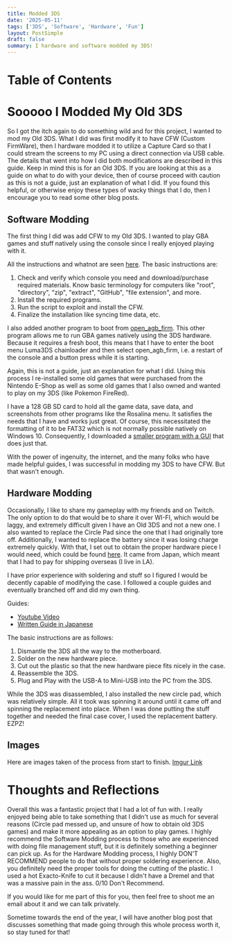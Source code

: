 ```yaml
---
title: Modded 3DS
date: '2025-05-11'
tags: ['3DS', 'Software', 'Hardware', 'Fun']
layout: PostSimple
draft: false
summary: I hardware and software modded my 3DS!
---
```


# Table of Contents

<TOCInline toc={props.toc} />

# Sooooo I Modded My Old 3DS 

So I got the itch again to do something wild and for this project, I wanted to mod my Old 3DS.
What I did was first modify it to have CFW (Custom FirmWare), then I hardware modded it to utilize a Capture Card so that I could stream the screens to my PC using a direct connection via USB cable.
The details that went into how I did both modifications are described in this guide.
Keep in mind this is for an Old 3DS.
If you are looking at this as a guide on what to do with your device, then of course proceed with caution as this is not a guide, just an explanation of what I did.
If you found this helpful, or otherwise enjoy these types of wacky things that I do, then I encourage you to read some other blog posts.

## Software Modding

The first thing I did was add CFW to my Old 3DS.
I wanted to play GBA games and stuff natively using the console since I really enjoyed playing with it.

All the instructions and whatnot are seen [here](https://3ds.hacks.guide/).
The basic instructions are:
1. Check and verify which console you need and download/purchase required materials. Know basic terminology for computers like "root", "directory", "zip", "extract", "GitHub", "file extension", and more.
2. Install the required programs.
3. Run the script to exploit and install the CFW.
4. Finalize the installation like syncing time data, etc.

I also added another program to boot from [open_agb_firm](https://github.com/profi200/open_agb_firm).
This other program allows me to run GBA games natively using the 3DS hardware.
Because it requires a fresh boot, this means that I have to enter the boot menu Luma3DS chainloader and then select open_agb_firm, i.e. a restart of the console and a button press while it is starting.

Again, this is not a guide, just an explanation for what I did.
Using this process I re-installed some old games that were purchased from the Nintendo E-Shop as well as some old games that I also owned and wanted to play on my 3DS (like Pokemon FireRed).

I have a 128 GB SD card to hold all the game data, save data, and screenshots from other programs like the Rosalina menu.
It satisfies the needs that I have and works just great.
Of course, this necessitated the formatting of it to be FAT32 which is not normally possible natively on Windows 10.
Consequently, I downloaded a [smaller program with a GUI](http://ridgecrop.co.uk/index.htm?guiformat.htm) that does just that.

With the power of ingenuity, the internet, and the many folks who have made helpful guides, I was successful in modding my 3DS to have CFW.
But that wasn't enough.

## Hardware Modding

Occasionally, I like to share my gameplay with my friends and on Twitch.
The only option to do that would be to share it over WI-FI, which would be laggy, and extremely difficult given I have an Old 3DS and not a new one.
I also wanted to replace the Circle Pad since the one that I had originally tore off.
Additionally, I wanted to replace the battery since it was losing charge extremely quickly.
With that, I set out to obtain the proper hardware piece I would need, which could be found [here](https://optimize.ath.cx/shop_oversea/shop_oversea.html).
It came from Japan, which meant that I had to pay for shipping overseas (I live in LA).

I have prior experience with soldering and stuff so I figured I would be decently capable of modifying the case.
I followed a couple guides and eventually branched off and did my own thing.

Guides:
- [Youtube Video](https://youtu.be/_Wmr5qMIZk8?si=Hh5Qrrt5pqk_MRRA)
- [Written Guide in Japanese](https://optimize.ath.cx/N-SPA3/index.htm)

The basic instructions are as follows:
1. Dismantle the 3DS all the way to the motherboard.
2. Solder on the new hardware piece.
3. Cut out the plastic so that the new hardware piece fits nicely in the case.
4. Reassemble the 3DS.
5. Plug and Play with the USB-A to Mini-USB into the PC from the 3DS.

While the 3DS was disassembled, I also installed the new circle pad, which was relatively simple.
All it took was spinning it around until it came off and spinning the replacement into place.
When I was done putting the stuff together and needed the final case cover, I used the replacement battery.
EZPZ!

## Images

Here are images taken of the process from start to finish.
[Imgur Link](https://imgur.com/a/rRQ0EaZ)

# Thoughts and Reflections

Overall this was a fantastic project that I had a lot of fun with. 
I really enjoyed being able to take something that I didn't use as much for several reasons (Circle pad messed up, and unsure of how to obtain old 3DS games) and make it more appealing as an option to play games.
I highly recommend the Software Modding process to those who are experienced with doing file management stuff, but it is definitely something a beginner can pick up.
As for the Hardware Modding process, I highly DON'T RECOMMEND people to do that without proper soldering experience.
Also, you definitely need the proper tools for doing the cutting of the plastic.
I used a hot Exacto-Knife to cut it because I didn't have a Dremel and that was a massive pain in the ass. 0/10 Don't Recommend.

If you would like for me part of this for you, then feel free to shoot me an email about it and we can talk privately.

Sometime towards the end of the year, I will have another blog post that discusses something that made going through this whole process worth it, so stay tuned for that!
